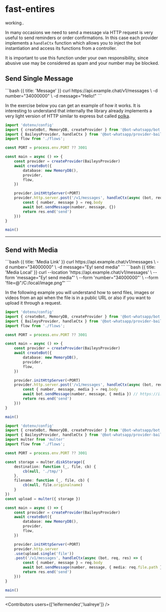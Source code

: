 
# fast-entires

working..

In many occasions we need to send a message via HTTP request is very useful to send reminders or order confirmations. In this case each provider implements a `handleCtx` function which allows you to inject the bot instantiation and access its functions from a controller.

<Error>
It is important to use this function under your own responsibility, since abusive use may be considered as spam and your number may be blocked.
</Error>

## Send Single Message

  <CodeGroup title="Request" tag="POST" label="/v1/messages">
  ```bash {{ title: 'Message' }}
  curl https://api.example.chat/v1/messages \
    -d number="34000000" \
    -d message="Hello!"
  ```
  </CodeGroup>

In the exercise below you can get an example of how it works. It is interesting to understand that internally the library already implements a very light version of HTTP similar to express but called [polka](https://github.com/lukeed/polka/tree/main).

```ts {{title:'app.ts'}}
import 'dotenv/config'
import { createBot, MemoryDB, createProvider } from '@bot-whatsapp/bot'
import { BaileysProvider, handleCtx } from '@bot-whatsapp/provider-baileys'
import flow from './flows';

const PORT = process.env.PORT ?? 3001

const main = async () => {
    const provider = createProvider(BaileysProvider)
    await createBot({
        database: new MemoryDB(),
        provider,
        flow,
    })

    provider.initHttpServer(+PORT)
    provider.http.server.post('/v1/messages', handleCtx(async (bot, req, res) => {
        const { number, message } = req.body
        await bot.sendMessage(number, message, {})
        return res.end('send')
    }))
}

main()
```
---

## Send with Media

  <CodeGroup title="Request" tag="POST" label="/v1/messages">
  ```bash {{ title: 'Media Link' }}
  curl https://api.example.chat/v1/messages \
    -d number="34000000" \
    -d message="Ey! send media"
  ```
  ```bash {{ title: 'Media Local' }}
  curl --location 'https://api.example.chat/v1/messages' \
  --form 'message="Ey! send media"' \
  --form 'number="34000000"' \
  --form 'file=@"/C:/local/image.png"'
  ```
  </CodeGroup>

In the following example you will understand how to send files, images or videos from an api when the file is in a public URL or also if you want to upload it through a request.

<CodeGroup>

```ts {{title:'app-media.ts'}}
import 'dotenv/config'
import { createBot, MemoryDB, createProvider } from '@bot-whatsapp/bot'
import { BaileysProvider, handleCtx } from '@bot-whatsapp/provider-baileys'
import flow from './flows';

const PORT = process.env.PORT ?? 3001

const main = async () => {
    const provider = createProvider(BaileysProvider)
    await createBot({
        database: new MemoryDB(),
        provider,
        flow,
    })

    provider.initHttpServer(+PORT)
    provider.http.server.post('/v1/messages', handleCtx(async (bot, req, res) => {
        const { number, message, media } = req.body
        await bot.sendMessage(number, message, { media }) // https://i.imgur.com/0HpzsEm.png
        return res.end('send')
    }))
}

main()
```
```ts {{title:'app-media.storage.ts'}}
import 'dotenv/config'
import { createBot, MemoryDB, createProvider } from '@bot-whatsapp/bot'
import { BaileysProvider, handleCtx } from '@bot-whatsapp/provider-baileys'
import multer from 'multer'
import flow from './flows';

const PORT = process.env.PORT ?? 3001

const storage = multer.diskStorage({
    destination: function (_, file, cb) {
        cb(null, './tmp/')
    },
    filename: function (_, file, cb) {
        cb(null, file.originalname)
    }
})
const upload = multer({ storage })

const main = async () => {
    const provider = createProvider(BaileysProvider)
    await createBot({
        database: new MemoryDB(),
        provider,
        flow,
    })

    provider.initHttpServer(+PORT)
    provider.http.server
    .use(upload.single('file'))
    .post('/v1/messages', handleCtx(async (bot, req, res) => {
        const { number, message } = req.body
        await bot.sendMessage(number, message, { media: req.file.path })
        return res.end('send')
    }))
}

main()
```
</CodeGroup>

---

<Guides />

<Resources />

<Contributors users={['leifermendez','lualreye']} />